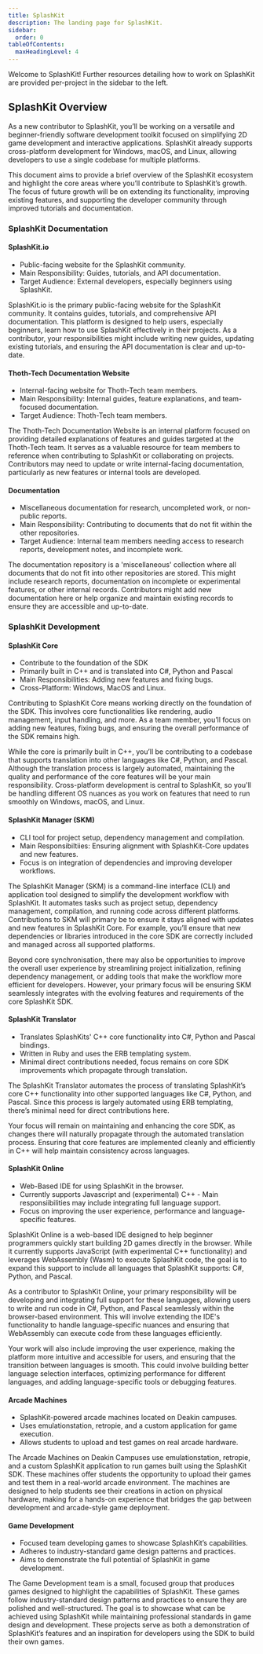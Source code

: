 ```yaml
---
title: SplashKit
description: The landing page for SplashKit.
sidebar:
  order: 0
tableOfContents:
  maxHeadingLevel: 4
---
```



Welcome to SplashKit! Further resources detailing how to work on SplashKit are provided per-project
in the sidebar to the left.

<LinkCard
  title="SplashKit Planner Board"
  href="https://teams.microsoft.com/l/entity/com.microsoft.teamspace.tab.planner/_djb2_msteams_prefix_726994776?context=%7B%22channelId%22%3A%2219%3Aeacddf4a1ced46dbaa8e8a6ea0b47a86%40thread.tacv2%22%7D&tenantId=d02378ec-1688-46d5-8540-1c28b5f470f6"
  description="Here you can find a link to our Teams Planner board."
/>

## SplashKit Overview

As a new contributor to SplashKit, you’ll be working on a versatile and beginner-friendly software
development toolkit focused on simplifying 2D game development and interactive applications.
SplashKit already supports cross-platform development for Windows, macOS, and Linux, allowing
developers to use a single codebase for multiple platforms.

This document aims to provide a brief overview of the SplashKit ecosystem and highlight the core
areas where you’ll contribute to SplashKit’s growth. The focus of future growth will be on extending
its functionality, improving existing features, and supporting the developer community through
improved tutorials and documentation.

### SplashKit Documentation

#### SplashKit.io

<LinkCard title="Live Site" href="https://splashkit.io/" />
<CardGrid>
  <LinkCard title="Repository" href="https://github.com/thoth-tech/splashkit.io-starlight" />
  <LinkCard
    title="Contributing"
    href="https://github.com/thoth-tech/splashkit.io-starlight/blob/main/CONTRIBUTE.md"
  />
</CardGrid>

<Aside type="tip" title="TL;DR">

- Public-facing website for the SplashKit community.
- Main Responsibility: Guides, tutorials, and API documentation.
- Target Audience: External developers, especially beginners using SplashKit.

</Aside>

SplashKit.io is the primary public-facing website for the SplashKit community. It contains guides,
tutorials, and comprehensive API documentation. This platform is designed to help users, especially
beginners, learn how to use SplashKit effectively in their projects. As a contributor, your
responsibilities might include writing new guides, updating existing tutorials, and ensuring the API
documentation is clear and up-to-date.

#### Thoth-Tech Documentation Website

<LinkCard title="Live Site" href="https://thoth-tech.netlify.app/" />
<CardGrid>
  <LinkCard
    title="Repository"
    href="https://github.com/thoth-tech/ThothTech-Documentation-Website"
  />
  <LinkCard
    title="Contributing"
    href="https://github.com/thoth-tech/ThothTech-Documentation-Website/blob/main/CONTRIBUTING.md"
  />
</CardGrid>

<Aside type="tip" title="TL;DR">

- Internal-facing website for Thoth-Tech team members.
- Main Responsibility: Internal guides, feature explanations, and team-focused documentation.
- Target Audience: Thoth-Tech team members.

</Aside>

The Thoth-Tech Documentation Website is an internal platform focused on providing detailed
explanations of features and guides targeted at the Thoth-Tech team. It serves as a valuable
resource for team members to reference when contributing to SplashKit or collaborating on projects.
Contributors may need to update or write internal-facing documentation, particularly as new features
or internal tools are developed.

#### Documentation

<CardGrid>
  <LinkCard title="Repository" href="https://github.com/thoth-tech/documentation" />
  <LinkCard
    title="Contributing"
    href="https://github.com/thoth-tech/documentation/blob/main/CONTRIBUTING.md"
  />
</CardGrid>

<Aside type="tip" title="TL;DR">

- Miscellaneous documentation for research, uncompleted work, or non-public reports.
- Main Responsibility: Contributing to documents that do not fit within the other repositories.
- Target Audience: Internal team members needing access to research reports, development notes, and
  incomplete work.

</Aside>

The documentation repository is a 'miscellaneous' collection where all documents that do not fit
into other repositories are stored. This might include research reports, documentation on incomplete
or experimental features, or other internal records. Contributors might add new documentation here
or help organize and maintain existing records to ensure they are accessible and up-to-date.

### SplashKit Development

#### SplashKit Core

<CardGrid>
  <LinkCard title="Repository" href="https://github.com/thoth-tech/splashkit-core" />
  <LinkCard
    title="Contributing"
    href="https://github.com/thoth-tech/splashkit-core/blob/develop/CONTRIBUTING.md"
  />
</CardGrid>

<Aside type="tip" title="TL;DR">

- Contribute to the foundation of the SDK
- Primarily built in C++ and is translated into C#, Python and Pascal
- Main Responsibilities: Adding new features and fixing bugs.
- Cross-Platform: Windows, MacOS and Linux.

</Aside>

Contributing to SplashKit Core means working directly on the foundation of the SDK. This involves
core functionalities like rendering, audio management, input handling, and more. As a team member,
you’ll focus on adding new features, fixing bugs, and ensuring the overall performance of the SDK
remains high.

While the core is primarily built in C++, you’ll be contributing to a codebase that supports
translation into other languages like C#, Python, and Pascal. Although the translation process is
largely automated, maintaining the quality and performance of the core features will be your main
responsibility. Cross-platform development is central to SplashKit, so you'll be handling different
OS nuances as you work on features that need to run smoothly on Windows, macOS, and Linux.

#### SplashKit Manager (SKM)

<CardGrid>
  <LinkCard title="Repository" href="https://github.com/thoth-tech/skm" />
</CardGrid>

<Aside type="tip" title="TL;DR">

- CLI tool for project setup, dependency management and compilation.
- Main Responsibiltiies: Ensuring alignment with SplashKit-Core updates and new features.
- Focus is on integration of dependencies and improving developer workflows.

</Aside>

The SplashKit Manager (SKM) is a command-line interface (CLI) and application tool designed to
simplify the development workflow with SplashKit. It automates tasks such as project setup,
dependency management, compilation, and running code across different platforms. Contributions to
SKM will primary be to ensure it stays aligned with updates and new features in SplashKit Core. For
example, you’ll ensure that new dependencies or libraries introduced in the core SDK are correctly
included and managed across all supported platforms.

Beyond core synchronisation, there may also be opportunities to improve the overall user experience
by streamlining project initialization, refining dependency management, or adding tools that make
the workflow more efficient for developers. However, your primary focus will be ensuring SKM
seamlessly integrates with the evolving features and requirements of the core SplashKit SDK.

#### SplashKit Translator

<CardGrid>
  <LinkCard title="Repository" href="https://github.com/thoth-tech/splashkit-translator" />
</CardGrid>

<Aside type="tip" title="TL;DR">

- Translates SplashKits' C++ core functionality into C#, Python and Pascal bindings.
- Written in Ruby and uses the ERB templating system.
- Minimal direct contributions needed, focus remains on core SDK improvements which propagate
  through translation.

</Aside>

The SplashKit Translator automates the process of translating SplashKit’s core C++ functionality
into other supported languages like C#, Python, and Pascal. Since this process is largely automated
using ERB templating, there’s minimal need for direct contributions here.

Your focus will remain on maintaining and enhancing the core SDK, as changes there will naturally
propagate through the automated translation process. Ensuring that core features are implemented
cleanly and efficiently in C++ will help maintain consistency across languages.

#### SplashKit Online

<CardGrid>
  <LinkCard title="Repository" href="https://github.com/thoth-tech/SplashkitOnline" />
</CardGrid>

<Aside type="tip" title="TL;DR">

- Web-Based IDE for using SplashKit in the browser.
- Currently supports Javascript and (experimental) C++ - Main responsiibilities may include
  integrating full language support.
- Focus on improving the user experience, performance and language-specific features.

</Aside>

SplashKit Online is a web-based IDE designed to help beginner programmers quickly start building 2D
games directly in the browser. While it currently supports JavaScript (with experimental C++
functionality) and leverages WebAssembly (Wasm) to execute SplashKit code, the goal is to expand
this support to include all languages that SplashKit supports: C#, Python, and Pascal.

As a contributor to SplashKit Online, your primary responsibility will be developing and integrating
full support for these languages, allowing users to write and run code in C#, Python, and Pascal
seamlessly within the browser-based environment. This will involve extending the IDE's functionality
to handle language-specific nuances and ensuring that WebAssembly can execute code from these
languages efficiently.

Your work will also include improving the user experience, making the platform more intuitive and
accessible for users, and ensuring that the transition between languages is smooth. This could
involve building better language selection interfaces, optimizing performance for different
languages, and adding language-specific tools or debugging features.

#### Arcade Machines

<CardGrid>
  <LinkCard title="Repository" href="https://github.com/thoth-tech/arcade-machine" />
  <LinkCard
    title="Contributing"
    href="https://github.com/thoth-tech/arcade-machine/blob/main/CONTRIBUTING.md"
  />
</CardGrid>

<Aside type="tip" title="TL;DR">

- SplashKit-powered arcade machines located on Deakin campuses.
- Uses emulationstation, retropie, and a custom application for game execution.
- Allows students to upload and test games on real arcade hardware.

</Aside>

The Arcade Machines on Deakin Campuses use emulationstation, retropie, and a custom SplashKit
application to run games built using the SplashKit SDK. These machines offer students the
opportunity to upload their games and test them in a real-world arcade environment. The machines are
designed to help students see their creations in action on physical hardware, making for a hands-on
experience that bridges the gap between development and arcade-style game deployment.

#### Game Development

<CardGrid>
  <LinkCard title="Repository" href="https://github.com/thoth-tech/arcade-games" />
  <LinkCard title="Contributing" href="https://github.com/thoth-tech/arcade-games#contributing" />
</CardGrid>

<Aside type="tip" title="TL;DR">

- Focused team developing games to showcase SplashKit’s capabilities.
- Adheres to industry-standard game design patterns and practices.
- Aims to demonstrate the full potential of SplashKit in game development.

</Aside>

The Game Development team is a small, focused group that produces games designed to highlight the
capabilities of SplashKit. These games follow industry-standard design patterns and practices to
ensure they are polished and well-structured. The goal is to showcase what can be achieved using
SplashKit while maintaining professional standards in game design and development. These projects
serve as both a demonstration of SplashKit’s features and an inspiration for developers using the
SDK to build their own games.
